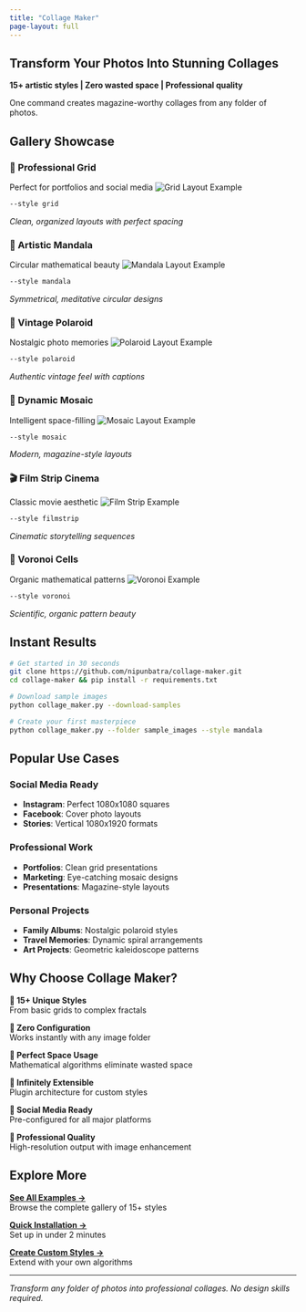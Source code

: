 ```yaml
---
title: "Collage Maker"
page-layout: full
---
```


::: {.hero-banner}
# Transform Your Photos Into Stunning Collages

**15+ artistic styles | Zero wasted space | Professional quality**

One command creates magazine-worthy collages from any folder of photos.
:::

## Gallery Showcase

::: {.gallery-grid}

::: {.gallery-item}
### 🏢 Professional Grid 
Perfect for portfolios and social media
![Grid Layout Example](images/collage_grid.jpg){.gallery-image data-title="Professional Grid Style" data-caption="Clean, organized layouts with perfect spacing"}
```bash
--style grid
```
*Clean, organized layouts with perfect spacing*
:::

::: {.gallery-item}
### 🎨 Artistic Mandala
Circular mathematical beauty
![Mandala Layout Example](images/test_mandala.jpg){.gallery-image data-title="Artistic Mandala Style" data-caption="Symmetrical, meditative circular designs"}
```bash
--style mandala
```
*Symmetrical, meditative circular designs*
:::

::: {.gallery-item}
### 📸 Vintage Polaroid
Nostalgic photo memories
![Polaroid Layout Example](images/collage_polaroid.jpg){.gallery-image data-title="Vintage Polaroid Style" data-caption="Authentic vintage feel with captions"}
```bash
--style polaroid
```
*Authentic vintage feel with captions*
:::

::: {.gallery-item}
### 🧩 Dynamic Mosaic
Intelligent space-filling
![Mosaic Layout Example](images/collage_mosaic.jpg){.gallery-image data-title="Dynamic Mosaic Style" data-caption="Modern, magazine-style layouts"}
```bash
--style mosaic
```
*Modern, magazine-style layouts*
:::

::: {.gallery-item}
### 🎬 Film Strip Cinema
Classic movie aesthetic
![Film Strip Example](images/creative_filmstrip.jpg){.gallery-image data-title="Film Strip Cinema Style" data-caption="Cinematic storytelling sequences"}
```bash
--style filmstrip
```
*Cinematic storytelling sequences*
:::

::: {.gallery-item}
### 🔬 Voronoi Cells
Organic mathematical patterns
![Voronoi Example](images/test_voronoi.jpg){.gallery-image data-title="Voronoi Cells Style" data-caption="Scientific, organic pattern beauty"}
```bash
--style voronoi
```
*Scientific, organic pattern beauty*
:::

:::

## Instant Results

```bash
# Get started in 30 seconds
git clone https://github.com/nipunbatra/collage-maker.git
cd collage-maker && pip install -r requirements.txt

# Download sample images
python collage_maker.py --download-samples

# Create your first masterpiece
python collage_maker.py --folder sample_images --style mandala
```

## Popular Use Cases

::: {.use-case-grid}

### Social Media Ready
- **Instagram**: Perfect 1080x1080 squares
- **Facebook**: Cover photo layouts
- **Stories**: Vertical 1080x1920 formats

### Professional Work
- **Portfolios**: Clean grid presentations
- **Marketing**: Eye-catching mosaic designs
- **Presentations**: Magazine-style layouts

### Personal Projects
- **Family Albums**: Nostalgic polaroid styles
- **Travel Memories**: Dynamic spiral arrangements
- **Art Projects**: Geometric kaleidoscope patterns

:::

## Why Choose Collage Maker?

::: {.feature-highlights}

**🎨 15+ Unique Styles**  
From basic grids to complex fractals

**🚀 Zero Configuration**  
Works instantly with any image folder

**📐 Perfect Space Usage**  
Mathematical algorithms eliminate wasted space

**🔧 Infinitely Extensible**  
Plugin architecture for custom styles

**📱 Social Media Ready**  
Pre-configured for all major platforms

**💎 Professional Quality**  
High-resolution output with image enhancement

:::

## Explore More

::: {.nav-cards}

[**See All Examples →**](examples.qmd)  
Browse the complete gallery of 15+ styles

[**Quick Installation →**](installation.qmd)  
Set up in under 2 minutes

[**Create Custom Styles →**](developer.qmd)  
Extend with your own algorithms

:::

---

*Transform any folder of photos into professional collages. No design skills required.*